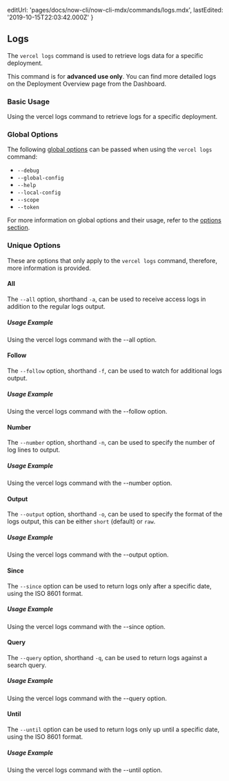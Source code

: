 
  editUrl: 'pages/docs/now-cli/now-cli-mdx/commands/logs.mdx',
  lastEdited: '2019-10-15T22:03:42.000Z'
}

## Logs

The `vercel logs` command is used to retrieve logs data for a specific deployment.

<Note type="warning">
  This command is for <b>advanced use only</b>. You can find more detailed logs
  on the Deployment Overview page from the <OrgName /> Dashboard.
</Note>

### Basic Usage

<Snippet dark text="vercel logs [deployment-url]" />
<Caption>Using the <InlineCode>vercel logs</InlineCode> command to retrieve logs for a specific deployment.</Caption>

### Global Options

The following [global options](#options) can be passed when using the `vercel logs` command:

- `--debug`
- `--global-config`
- `--help`
- `--local-config`
- `--scope`
- `--token`

For more information on global options and their usage, refer to the [options section](#options).

### Unique Options

These are options that only apply to the `vercel logs` command, therefore, more information is provided.

#### All

The `--all` option, shorthand `-a`, can be used to receive access logs in addition to the regular logs output.

##### Usage Example

<Snippet dark text="vercel logs --all" />
<Caption>Using the <InlineCode>vercel logs</InlineCode> command with the <InlineCode>--all</InlineCode> option.</Caption>

#### Follow

The `--follow` option, shorthand `-f`, can be used to watch for additional logs output.

##### Usage Example

<Snippet dark text="vercel logs --follow" />
<Caption>Using the <InlineCode>vercel logs</InlineCode> command with the <InlineCode>--follow</InlineCode> option.</Caption>

#### Number

The `--number` option, shorthand `-n`, can be used to specify the number of log lines to output.

##### Usage Example

<Snippet dark text="vercel logs --number 10" />
<Caption>Using the <InlineCode>vercel logs</InlineCode> command with the <InlineCode>--number</InlineCode> option.</Caption>

#### Output

The `--output` option, shorthand `-o`, can be used to specify the format of the logs output, this can be either `short` (default) or `raw`.

##### Usage Example

<Snippet dark text="vercel logs --output raw" />
<Caption>Using the <InlineCode>vercel logs</InlineCode> command with the <InlineCode>--output</InlineCode> option.</Caption>

#### Since

The `--since` option can be used to return logs only after a specific date, using the ISO 8601 format.

##### Usage Example

<Snippet dark text="vercel logs --since 2019-09-04T07:05:43+00:00" />
<Caption>Using the <InlineCode>vercel logs</InlineCode> command with the <InlineCode>--since</InlineCode> option.</Caption>

#### Query

The `--query` option, shorthand `-q`, can be used to return logs against a search query.

##### Usage Example

<Snippet dark text="vercel logs --query foo" />
<Caption>Using the <InlineCode>vercel logs</InlineCode> command with the <InlineCode>--query</InlineCode> option.</Caption>

#### Until

The `--until` option can be used to return logs only up until a specific date, using the ISO 8601 format.

##### Usage Example

<Snippet dark text="vercel logs --until 2019-09-04T07:05:43+00:00" />
<Caption>Using the <InlineCode>vercel logs</InlineCode> command with the <InlineCode>--until</InlineCode> option.</Caption>
